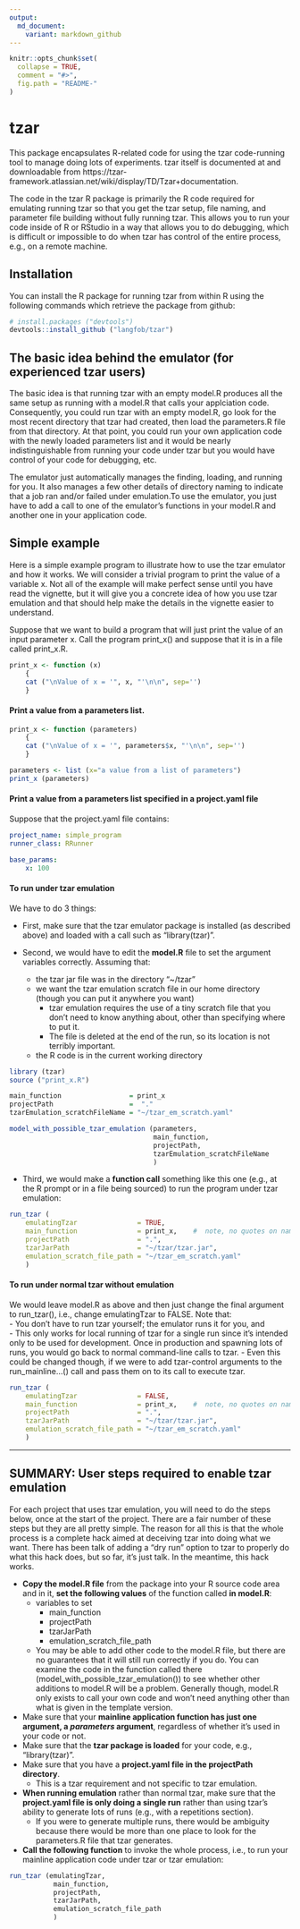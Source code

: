 ```yaml
---
output:
  md_document:
    variant: markdown_github
---
```


<!-- README.md is generated from README.Rmd. Please edit that file -->

```r
knitr::opts_chunk$set(
  collapse = TRUE,
  comment = "#>",
  fig.path = "README-"
)
```
# tzar

This package encapsulates R-related code for using the tzar code-running tool to manage doing lots of experiments.  tzar itself is documented at and downloadable from https://tzar-framework.atlassian.net/wiki/display/TD/Tzar+documentation.

The code in the tzar R package is primarily the R code required for emulating running tzar so that you get the tzar setup, file naming, and parameter file building without fully running tzar.  This allows you to run your code inside of R or RStudio in a way that allows you to do debugging, which is difficult or impossible to do when tzar has control of the entire process, e.g., on a remote machine.

## Installation  
You can install the R package for running tzar from within R using the following commands which retrieve the package from github:  
```R
# install.packages ("devtools")  
devtools::install_github ("langfob/tzar")
```

##  The basic idea behind the emulator (for experienced tzar users)

The basic idea is that running tzar with an empty model.R produces all the same setup as running with a model.R that calls your applciation code.  Consequently, you could run tzar with an empty model.R, go look for the most recent directory that tzar had created, then load the parameters.R file from that directory.  At that point, you could run your own application code with the newly loaded parameters list and it would be nearly indistinguishable from running your code under tzar but you would have control of your code for debugging, etc.  

The emulator just automatically manages the finding, loading, and running for you.  It also manages a few other details of directory naming to indicate that a job ran and/or failed under emulation.To use the emulator, you just have to add a call to one of the emulator's functions in your model.R and another one in your application code.  

## Simple example

Here is a simple example program to illustrate how to use the tzar emulator and how it works.  We will consider a trivial program to print the value of a variable x.  Not all of the example will make perfect sense until you have read the vignette, but it will give you a concrete idea of how you use tzar emulation and that should help make the details in the vignette easier to understand.

Suppose that we want to build a program that will just print the value of an input parameter x.  Call the program print_x() and suppose that it is in a file called print_x.R.  

```r
print_x <- function (x)
    {
    cat ("\nValue of x = '", x, "'\n\n", sep='')
    }
```

#### Print a value from a parameters list.
```r
print_x <- function (parameters)
    {
    cat ("\nValue of x = '", parameters$x, "'\n\n", sep='')
    }

parameters <- list (x="a value from a list of parameters")
print_x (parameters)
```

#### Print a value from a parameters list specified in a project.yaml file

Suppose that the project.yaml file contains:

```yaml
project_name: simple_program
runner_class: RRunner

base_params:
    x: 100
```

#### To run under tzar emulation

We have to do 3 things:  

- First, make sure that the tzar emulator package is installed (as described above) and loaded with a call such as "library(tzar)".  
- Second, we would have to edit the **model.R** file to set the argument variables correctly.  Assuming that:  

    - the tzar jar file was in the directory "~/tzar"   
    - we want the tzar emulation scratch file in our home directory (though you can put it anywhere you want) 
        - tzar emulation requires the use of a tiny scratch file that you don't need to know anything about, other than specifying where to put it.  
        - The file is deleted at the end of the run, so its location is not terribly important.  
    - the R code is in the current working directory  
    
```R
library (tzar)
source ("print_x.R")

main_function                 = print_x
projectPath                   =  "."
tzarEmulation_scratchFileName = "~/tzar_em_scratch.yaml"

model_with_possible_tzar_emulation (parameters,
                                    main_function,
                                    projectPath,
                                    tzarEmulation_scratchFileName
                                    )

```

- Third, we would make a **function call** something like this one (e.g., at the R prompt or in a file being sourced) to run the program under tzar emulation:

```R
run_tzar (
    emulatingTzar               = TRUE, 
    main_function               = print_x,    #  note, no quotes on name
    projectPath                 = ".",
    tzarJarPath                 = "~/tzar/tzar.jar", 
    emulation_scratch_file_path = "~/tzar_em_scratch.yaml"
    )

```

#### To run under normal tzar without emulation

We would leave model.R as above and then just change the final argument to  run_tzar(), i.e., change emulatingTzar to FALSE.  Note that:  
- You don't have to run tzar yourself; the emulator runs it for you, and  
- This only works for local running of tzar for a single run since it's intended only to be used for development.  Once in production and spawning lots of runs, you would go back to normal command-line calls to tzar.
    - Even this could be changed though, if we were to add tzar-control arguments to the run_mainline...() call and pass them on to its call to execute tzar.

```R
run_tzar (
    emulatingTzar               = FALSE, 
    main_function               = print_x,    #  note, no quotes on name
    projectPath                 = ".",
    tzarJarPath                 = "~/tzar/tzar.jar", 
    emulation_scratch_file_path = "~/tzar_em_scratch.yaml"
    )

```

------------------------------------------------------------
##  SUMMARY:  User steps required to enable tzar emulation

For each project that uses tzar emulation, you will need to do the steps below,  once at the start of the project. There are a fair number of these steps but they are all pretty simple.  The reason for all this is that the whole process is a complete hack aimed at deceiving tzar into doing what we want.  There has been talk of adding a "dry run" option to tzar to properly do what this hack does, but so far, it's just talk.  In the meantime, this hack works.

- **Copy the model.R file** from the package into your R source code area and in it, **set the following values** of the function called **in model.R**:
    - variables to set
        - main_function
        - projectPath
        - tzarJarPath
        - emulation_scratch_file_path
    - You may be able to add other code to the model.R file, but there are no guarantees that it will still run correctly if you do.  You can examine the code in the function called there (model_with_possible_tzar_emulation()) to see whether other additions to model.R will be a problem.  Generally though, model.R only exists to call your own code and won't need anything other than what is given in the template version.
- Make sure that your **mainline application function has just one argument, a _parameters_ argument**, regardless of whether it's used in your code or not.
- Make sure that the **tzar package is loaded** for your code, e.g., "library(tzar)".
- Make sure that you have a **project.yaml file in the projectPath directory**.   
    - This is a tzar requirement and not specific to tzar emulation.
- **When running emulation** rather than normal tzar, make sure that the **project.yaml file is only doing a single run** rather than using tzar's ability to generate lots of runs (e.g., with a repetitions section).  
    - If you were to generate multiple runs, there would be ambiguity because there would be more than one place to look for the parameters.R file that tzar generates.
- **Call the following function** to invoke the whole process, i.e., to run your mainline application code under tzar or tzar emulation: 

```r
run_tzar (emulatingTzar, 
           main_function,
           projectPath,
           tzarJarPath, 
           emulation_scratch_file_path
           )
```

